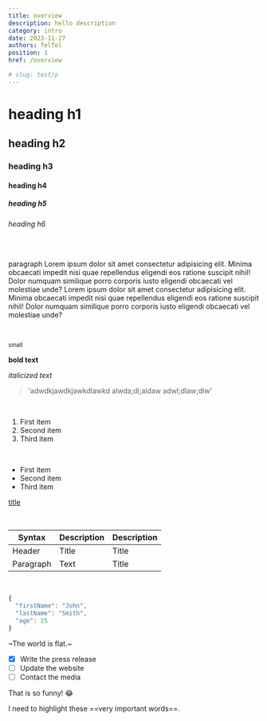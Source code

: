 ```yaml
---
title: overview
description: hello description
category: intro
date: 2023-11-27
authors: felfel
position: 1
href: /overview

# slug: test/p
---
```


# heading h1

## heading h2

### heading h3

#### heading h4

##### heading h5

###### heading h6



<br/>

paragraph Lorem ipsum dolor sit amet consectetur adipisicing elit. Minima obcaecati impedit nisi quae repellendus eligendi eos ratione suscipit nihil! Dolor numquam similique porro corporis iusto eligendi obcaecati vel molestiae unde?
Lorem ipsum dolor sit amet consectetur adipisicing elit. Minima obcaecati impedit nisi quae repellendus eligendi eos ratione suscipit nihil! Dolor numquam similique porro corporis iusto eligendi obcaecati vel molestiae unde?

<br/>

<small>small</small>

**bold text**

_italicized text_

> 'adwdkjawdkjawkdlawkd
> alwda;dl;aldaw
> adwl;dlaw;dlw'

<br/>

1. First item
2. Second item
3. Third item

<br/>

- First item
- Second item
- Third item

[title](https://www.example.com)


<br/>

| Syntax    | Description | Description |
| --------- | ----------- | ----------- |
| Header    | Title       | Title       |
| Paragraph | Text        | Title       |

<br/>

```js
{
  "firstName": "John",
  "lastName": "Smith",
  "age": 25
}
```


~The world is flat.~

- [x] Write the press release 
- [ ] Update the website
- [ ] Contact the media

That is so funny! :joy:

I need to highlight these ==very important words==.
